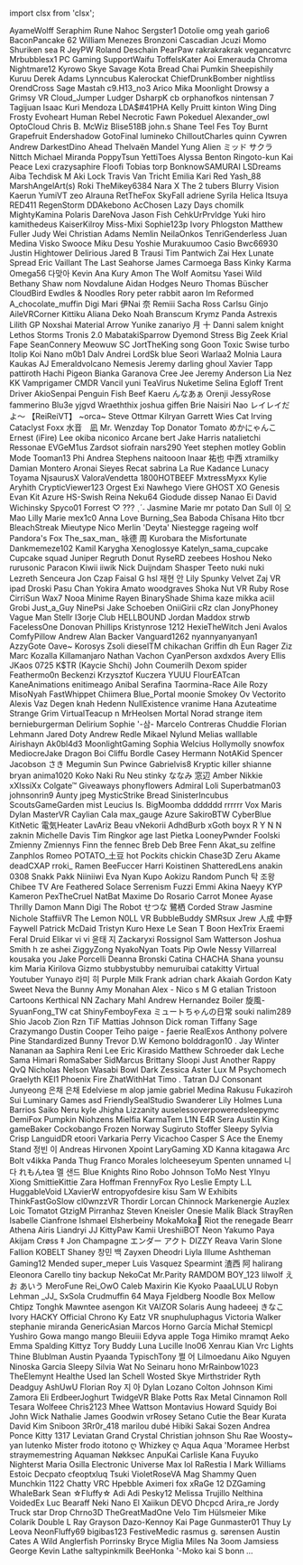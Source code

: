 ﻿import clsx from 'clsx';


<!-- Reminder that not only HTML chars have to be escaped, MDX chars also need to be (such as a space followed by an underscore). -->
<Patronelt k="0" ias="0" sp="0" >AyameWolff</Patronelt> <Patronelt k="0" ias="0" sp="0" >Seraphim Rune</Patronelt> <Patronelt k="0" ias="0" sp="0" >Nahoc</Patronelt> <Patronelt k="0" ias="0" sp="0" >Sergster1</Patronelt> <Patronelt k="0" ias="1" sp="0" >Dotolie</Patronelt> 
<Patronelt k="0" ias="0" sp="0" >omg yeah</Patronelt> <Patronelt k="0" ias="0" sp="0" >gario6</Patronelt> <Patronelt k="0" ias="1" sp="0" >BaconPancake 62</Patronelt> <Patronelt k="0" ias="0" sp="0" >William Menezes Bronzoni</Patronelt> <Patronelt k="0" ias="0" sp="0" >Cascadian</Patronelt> 
<Patronelt k="0" ias="0" sp="0" >Jcuzi</Patronelt> <Patronelt k="0" ias="1" sp="0" >Momo Shuriken</Patronelt> <Patronelt k="0" ias="1" sp="0" >sea R</Patronelt> <Patronelt k="0" ias="1" sp="0" >JeyPW</Patronelt> <Patronelt k="0" ias="0" sp="0" >Roland Deschain</Patronelt> 
<Patronelt k="0" ias="1" sp="0" >PearPaw</Patronelt> <Patronelt k="0" ias="0" sp="0" >rakrakrakrak</Patronelt> <Patronelt k="0" ias="1" sp="0" >vegancatvrc</Patronelt> <Patronelt k="0" ias="1" sp="0" >Mrbubblesx1 PC Gaming</Patronelt> <Patronelt k="0" ias="1" sp="0" >SupportWaifu</Patronelt> 
<Patronelt k="0" ias="1" sp="0" >ToffelsKater</Patronelt> <Patronelt k="0" ias="1" sp="0" >Aoi Emerauda</Patronelt> <Patronelt k="0" ias="0" sp="0" >Chroma</Patronelt> <Patronelt k="0" ias="0" sp="0" >Nightmare12</Patronelt> <Patronelt k="0" ias="0" sp="0" >Kyrowo</Patronelt> 
<Patronelt k="0" ias="1" sp="0" >Skye Savage</Patronelt> <Patronelt k="0" ias="0" sp="0" >Kota</Patronelt> <Patronelt k="0" ias="0" sp="0" >Bread Chai</Patronelt> <Patronelt k="0" ias="0" sp="0" >Pumkin</Patronelt> <Patronelt k="0" ias="1" sp="0" >Sheepishily</Patronelt> 
<Patronelt k="0" ias="1" sp="0" >Kuruu</Patronelt> <Patronelt k="0" ias="1" sp="0" >Derek Adams</Patronelt> <Patronelt k="0" ias="0" sp="0" >Lynncubus</Patronelt> <Patronelt k="0" ias="1" sp="0" >Kalerockat</Patronelt> <Patronelt k="0" ias="0" sp="0" >ChiefDrunkBomber</Patronelt> 
<Patronelt k="0" ias="0" sp="0" >nightliss</Patronelt> <Patronelt k="0" ias="1" sp="0" >OrendCross</Patronelt> <Patronelt k="0" ias="0" sp="0" >Sage Mastah</Patronelt> <Patronelt k="0" ias="1" sp="0" >c9&#0046;H13&#0095;no3</Patronelt> <Patronelt k="0" ias="0" sp="0" >Arico</Patronelt> 
<Patronelt k="0" ias="1" sp="0" >Mika Moonlight</Patronelt> <Patronelt k="0" ias="1" sp="0" >Drowsy</Patronelt> <Patronelt k="0" ias="0" sp="0" >a</Patronelt> <Patronelt k="0" ias="1" sp="0" >Grimsy VR</Patronelt> <Patronelt k="0" ias="1" sp="0" >Cloud&#0095;Jumper</Patronelt> 
<Patronelt k="0" ias="1" sp="0" >Ludger</Patronelt> <Patronelt k="0" ias="1" sp="0" >DsharpK</Patronelt> <Patronelt k="0" ias="0" sp="0" >cb</Patronelt> <Patronelt k="0" ias="1" sp="0" >orphanofkos</Patronelt> <Patronelt k="0" ias="0" sp="0" >nintensan 7</Patronelt> 
<Patronelt k="0" ias="1" sp="0" >Tagijuan</Patronelt> <Patronelt k="0" ias="1" sp="0" >Isaac Kuri Mendoza</Patronelt> <Patronelt k="0" ias="1" sp="0" >LDA&#0036;&#0035;41PHA</Patronelt> <Patronelt k="0" ias="1" sp="0" >Kelly Pruitt</Patronelt> <Patronelt k="0" ias="1" sp="0" >kinton</Patronelt> 
<Patronelt k="0" ias="1" sp="0" >Wing Ding</Patronelt> <Patronelt k="0" ias="0" sp="0" >Frosty</Patronelt> <Patronelt k="0" ias="1" sp="0" >Evoheart</Patronelt> <Patronelt k="0" ias="1" sp="0" >Human Rebel</Patronelt> <Patronelt k="0" ias="1" sp="0" >Necrotic Fawn</Patronelt> 
<Patronelt k="0" ias="1" sp="0" >Pokeduel</Patronelt> <Patronelt k="0" ias="1" sp="0" >Alexander&#0095;owl</Patronelt> <Patronelt k="0" ias="1" sp="0" >OptoCloud</Patronelt> <Patronelt k="0" ias="1" sp="0" >Chris B&#0046;</Patronelt> <Patronelt k="0" ias="1" sp="0" >McWiz</Patronelt> 
<Patronelt k="0" ias="1" sp="0" >Blise518B</Patronelt> <Patronelt k="0" ias="1" sp="0" >john&#0046;s</Patronelt> <Patronelt k="0" ias="1" sp="0" >Shane Teel</Patronelt> <Patronelt k="0" ias="1" sp="0" >Fes Toy</Patronelt> <Patronelt k="0" ias="1" sp="0" >Burnt Grapefruit</Patronelt> 
<Patronelt k="0" ias="1" sp="0" >Endershadow</Patronelt> <Patronelt k="0" ias="0" sp="0" >GotoFinal</Patronelt> <Patronelt k="0" ias="1" sp="0" >lumineko</Patronelt> <Patronelt k="0" ias="1" sp="0" >ChilloutCharles</Patronelt> <Patronelt k="0" ias="1" sp="0" >quinn</Patronelt> 
<Patronelt k="0" ias="0" sp="0" >Cywren</Patronelt> <Patronelt k="0" ias="0" sp="0" >Andrew</Patronelt> <Patronelt k="0" ias="1" sp="0" >DarkestDino</Patronelt> <Patronelt k="0" ias="1" sp="0" >Ahead</Patronelt> <Patronelt k="0" ias="1" sp="0" >Thelvaën Mandel</Patronelt> 
<Patronelt k="0" ias="0" sp="0" >Yung Alien</Patronelt> <Patronelt k="0" ias="1" sp="0" >ミッド サクラ</Patronelt> <Patronelt k="0" ias="1" sp="0" >Nittch</Patronelt> <Patronelt k="0" ias="1" sp="0" >Michael Miranda</Patronelt> <Patronelt k="0" ias="0" sp="0" >PoppyTsun</Patronelt> 
<Patronelt k="0" ias="0" sp="0" >YettiToes</Patronelt> <Patronelt k="0" ias="1" sp="0" >Alyssa Benton</Patronelt> <Patronelt k="0" ias="0" sp="0" >Ringoto&#0045;kun</Patronelt> <Patronelt k="0" ias="0" sp="0" >Kai Peace</Patronelt> <Patronelt k="0" ias="0" sp="0" >Lexi</Patronelt> 
<Patronelt k="0" ias="1" sp="0" >crazysaphire</Patronelt> <Patronelt k="0" ias="0" sp="0" >Floofi</Patronelt> <Patronelt k="0" ias="1" sp="0" >Tobias torp</Patronelt> <Patronelt k="0" ias="1" sp="0" >BonknowSAMURAI</Patronelt> <Patronelt k="0" ias="1" sp="0" >LSDreams</Patronelt> 
<Patronelt k="0" ias="0" sp="0" >Aiba</Patronelt> <Patronelt k="0" ias="1" sp="0" >Techdisk</Patronelt> <Patronelt k="0" ias="1" sp="0" >M</Patronelt> <Patronelt k="0" ias="1" sp="0" >Aki</Patronelt> <Patronelt k="0" ias="1" sp="0" >Lock</Patronelt> 
<Patronelt k="0" ias="1" sp="0" >Travis Van Tricht</Patronelt> <Patronelt k="0" ias="1" sp="0" >Emilia</Patronelt> <Patronelt k="0" ias="1" sp="0" >Kari Red</Patronelt> <Patronelt k="0" ias="1" sp="0" >Yash&#0095;88</Patronelt> <Patronelt k="0" ias="1" sp="0" >MarshAngelArt&#0040;s&#0041;</Patronelt> 
<Patronelt k="0" ias="0" sp="0" >Roki</Patronelt> <Patronelt k="0" ias="1" sp="0" >TheMikey6384</Patronelt> <Patronelt k="0" ias="1" sp="0" >Nara X</Patronelt> <Patronelt k="0" ias="0" sp="0" >The 2 tubers</Patronelt> <Patronelt k="0" ias="0" sp="0" >Blurry Vision</Patronelt> 
<Patronelt k="0" ias="0" sp="0" >Kaerun</Patronelt> <Patronelt k="0" ias="1" sp="0" >YumiVT</Patronelt> <Patronelt k="0" ias="0" sp="0" >zeo</Patronelt> <Patronelt k="0" ias="1" sp="0" >Alrauna</Patronelt> <Patronelt k="0" ias="0" sp="0" >RetTheFox</Patronelt> 
<Patronelt k="0" ias="0" sp="0" >SkyFall</Patronelt> <Patronelt k="0" ias="0" sp="0" >adriene</Patronelt> <Patronelt k="0" ias="1" sp="0" >Syrila</Patronelt> <Patronelt k="0" ias="1" sp="0" >Helica Itsuya</Patronelt> <Patronelt k="0" ias="1" sp="0" >RED411</Patronelt> 
<Patronelt k="0" ias="1" sp="0" >RegenStorm</Patronelt> <Patronelt k="0" ias="0" sp="0" >DDAkebono</Patronelt> <Patronelt k="0" ias="1" sp="0" >AcChosen</Patronelt> <Patronelt k="0" ias="1" sp="0" >Lazy Days</Patronelt> <Patronelt k="0" ias="1" sp="0" >chomilk</Patronelt> 
<Patronelt k="0" ias="1" sp="0" >MightyKamina</Patronelt> <Patronelt k="0" ias="0" sp="0" >Polaris</Patronelt> <Patronelt k="0" ias="0" sp="0" >DareNova</Patronelt> <Patronelt k="0" ias="1" sp="0" >Jason Fish</Patronelt> <Patronelt k="0" ias="1" sp="0" >CehkUrPrvldge</Patronelt> 
<Patronelt k="0" ias="1" sp="0" >Yuki hiro</Patronelt> <Patronelt k="0" ias="0" sp="0" >kamithedeus</Patronelt> <Patronelt k="0" ias="1" sp="0" >KaiserKilroy</Patronelt> <Patronelt k="0" ias="0" sp="0" >Miss&#0045;Mixi</Patronelt> <Patronelt k="0" ias="0" sp="0" >Sophie123p</Patronelt> 
<Patronelt k="0" ias="1" sp="0" >Ivory</Patronelt> <Patronelt k="0" ias="1" sp="0" >Phlogston</Patronelt> <Patronelt k="0" ias="0" sp="0" >Matthew Fuller</Patronelt> <Patronelt k="0" ias="0" sp="0" >Judy Wei</Patronelt> <Patronelt k="0" ias="1" sp="0" >Christian Adams</Patronelt> 
<Patronelt k="0" ias="1" sp="0" >Nemlin</Patronelt> <Patronelt k="0" ias="1" sp="0" >NeilaOnkos</Patronelt> <Patronelt k="0" ias="1" sp="0" >TenriGenderless</Patronelt> <Patronelt k="0" ias="0" sp="0" >Juan Medina</Patronelt> <Patronelt k="0" ias="1" sp="0" >Visko</Patronelt> 
<Patronelt k="0" ias="1" sp="0" >Swooce</Patronelt> <Patronelt k="0" ias="1" sp="0" >Miku Desu</Patronelt> <Patronelt k="0" ias="1" sp="0" >Yoshie</Patronelt> <Patronelt k="0" ias="1" sp="0" >Murakuumoo</Patronelt> <Patronelt k="0" ias="0" sp="0" >Casio</Patronelt> 
<Patronelt k="0" ias="0" sp="0" >Bwc66930</Patronelt> <Patronelt k="0" ias="1" sp="0" >Justin Hightower</Patronelt> <Patronelt k="0" ias="1" sp="0" >Delirious</Patronelt> <Patronelt k="0" ias="0" sp="0" >Jared B Trausi</Patronelt> <Patronelt k="0" ias="1" sp="0" >Tim Pantwich</Patronelt> 
<Patronelt k="0" ias="1" sp="0" >Zai Hex</Patronelt> <Patronelt k="0" ias="1" sp="0" >Lunate Spread</Patronelt> <Patronelt k="0" ias="0" sp="0" >Eric Vaillant</Patronelt> <Patronelt k="0" ias="1" sp="0" >The Last Seahorse</Patronelt> <Patronelt k="0" ias="1" sp="0" >James Carmoega</Patronelt> 
<Patronelt k="0" ias="0" sp="0" >Bass</Patronelt> <Patronelt k="0" ias="0" sp="0" >Kinky Karma</Patronelt> <Patronelt k="0" ias="0" sp="0" >Omega56</Patronelt> <Patronelt k="0" ias="1" sp="0" >다맞아</Patronelt> <Patronelt k="0" ias="0" sp="0" >Kevin</Patronelt> 
<Patronelt k="0" ias="1" sp="0" >Ana Kury</Patronelt> <Patronelt k="0" ias="1" sp="0" >Amon The Wolf</Patronelt> <Patronelt k="0" ias="1" sp="0" >Aomitsu</Patronelt> <Patronelt k="0" ias="1" sp="0" >Yasei Wild</Patronelt> <Patronelt k="0" ias="0" sp="0" >Bethany Shaw</Patronelt> 
<Patronelt k="0" ias="0" sp="0" >nom</Patronelt> <Patronelt k="0" ias="0" sp="0" >Novdalune</Patronelt> <Patronelt k="0" ias="0" sp="0" >Aidan Hodges</Patronelt> <Patronelt k="0" ias="1" sp="0" >Neuro</Patronelt> <Patronelt k="0" ias="1" sp="0" >Thomas Büscher</Patronelt> 
<Patronelt k="0" ias="0" sp="0" >CloudBird</Patronelt> <Patronelt k="0" ias="1" sp="0" >Ewdles &#0038; Noodles</Patronelt> <Patronelt k="0" ias="0" sp="0" >Rory</Patronelt> <Patronelt k="0" ias="0" sp="0" >peter rabbit</Patronelt> <Patronelt k="0" ias="0" sp="0" >aaron</Patronelt> 
<Patronelt k="0" ias="1" sp="0" >Im Reformed</Patronelt> <Patronelt k="0" ias="1" sp="0" >A&#0095;chocolate&#0095;muffin</Patronelt> <Patronelt k="0" ias="1" sp="0" >Digi</Patronelt> <Patronelt k="0" ias="0" sp="0" >Mari</Patronelt> <Patronelt k="0" ias="0" sp="0" >伊Nai 奈</Patronelt> 
<Patronelt k="0" ias="0" sp="0" >Remiii</Patronelt> <Patronelt k="0" ias="1" sp="0" >Sacha Ross</Patronelt> <Patronelt k="0" ias="1" sp="0" >Carlsu</Patronelt> <Patronelt k="0" ias="1" sp="0" >Ginjo</Patronelt> <Patronelt k="0" ias="1" sp="0" >AileVRCorner</Patronelt> 
<Patronelt k="0" ias="1" sp="0" >Kittiku</Patronelt> <Patronelt k="0" ias="0" sp="0" >Aliana</Patronelt> <Patronelt k="0" ias="1" sp="0" >Deko</Patronelt> <Patronelt k="0" ias="1" sp="0" >Noah Branscum</Patronelt> <Patronelt k="0" ias="0" sp="0" >Krymz Panda</Patronelt> 
<Patronelt k="0" ias="0" sp="0" >Astrexis</Patronelt> <Patronelt k="0" ias="0" sp="0" >Lilith GP</Patronelt> <Patronelt k="0" ias="0" sp="0" >Noxshai</Patronelt> <Patronelt k="0" ias="0" sp="0" >Material Arrow</Patronelt> <Patronelt k="0" ias="1" sp="0" >Yunike</Patronelt> 
<Patronelt k="0" ias="0" sp="0" >zanariyo</Patronelt> <Patronelt k="0" ias="0" sp="0" >月 十</Patronelt> <Patronelt k="0" ias="0" sp="0" >Danni</Patronelt> <Patronelt k="0" ias="0" sp="0" >salem knight</Patronelt> <Patronelt k="0" ias="0" sp="0" >Lethos Storms</Patronelt> 
<Patronelt k="0" ias="0" sp="0" >Tronis 2&#0046;0</Patronelt> <Patronelt k="0" ias="0" sp="0" >MabatakiSparrow</Patronelt> <Patronelt k="0" ias="0" sp="0" >Dyemond</Patronelt> <Patronelt k="0" ias="0" sp="0" >Stress</Patronelt> <Patronelt k="0" ias="1" sp="0" >Big Zeek</Patronelt> 
<Patronelt k="0" ias="0" sp="0" >Krial</Patronelt> <Patronelt k="0" ias="1" sp="0" >Fape</Patronelt> <Patronelt k="0" ias="0" sp="0" >SeanConnery</Patronelt> <Patronelt k="0" ias="0" sp="0" >Meowuw SC</Patronelt> <Patronelt k="0" ias="1" sp="0" >JortTheKing</Patronelt> 
<Patronelt k="0" ias="1" sp="0" >song</Patronelt> <Patronelt k="0" ias="1" sp="0" >Goon</Patronelt> <Patronelt k="0" ias="0" sp="0" >Toxic Swise</Patronelt> <Patronelt k="0" ias="0" sp="0" >turbo</Patronelt> <Patronelt k="0" ias="1" sp="0" >Itolip</Patronelt> 
<Patronelt k="0" ias="1" sp="0" >Koi Nano</Patronelt> <Patronelt k="0" ias="0" sp="0" >m0b1</Patronelt> <Patronelt k="0" ias="0" sp="0" >Dalv Andrei</Patronelt> <Patronelt k="0" ias="1" sp="0" >LordSk</Patronelt> <Patronelt k="0" ias="0" sp="0" >blue</Patronelt> 
<Patronelt k="0" ias="0" sp="0" >Seori</Patronelt> <Patronelt k="0" ias="0" sp="0" >Warlaa2</Patronelt> <Patronelt k="0" ias="1" sp="0" >Molnia</Patronelt> <Patronelt k="0" ias="0" sp="0" >Laura Kaukas</Patronelt> <Patronelt k="0" ias="0" sp="0" >AJ</Patronelt> 
<Patronelt k="0" ias="1" sp="0" >Emeraldvolcano</Patronelt> <Patronelt k="0" ias="1" sp="0" >Nemesis</Patronelt> <Patronelt k="0" ias="1" sp="0" >Jeremy</Patronelt> <Patronelt k="0" ias="0" sp="0" >darling ghoul</Patronelt> <Patronelt k="0" ias="1" sp="0" >Xavier Tapp</Patronelt> 
<Patronelt k="0" ias="0" sp="0" >pattiroth</Patronelt> <Patronelt k="0" ias="1" sp="0" >Hachi Pigeon</Patronelt> <Patronelt k="0" ias="0" sp="0" >Bianka Garanova</Patronelt> <Patronelt k="0" ias="0" sp="0" >Cree Jee</Patronelt> <Patronelt k="0" ias="1" sp="0" >Jeremy Anderson</Patronelt> 
<Patronelt k="0" ias="0" sp="0" >Lia</Patronelt> <Patronelt k="0" ias="0" sp="0" >Nez</Patronelt> <Patronelt k="0" ias="0" sp="0" >KK</Patronelt> <Patronelt k="0" ias="0" sp="0" >Vamprigamer</Patronelt> <Patronelt k="0" ias="0" sp="0" >CMDR Vancil</Patronelt> 
<Patronelt k="0" ias="1" sp="0" >yuni</Patronelt> <Patronelt k="0" ias="0" sp="0" >TeaVirus</Patronelt> <Patronelt k="0" ias="0" sp="0" >Nuketime</Patronelt> <Patronelt k="0" ias="0" sp="0" >Selina Egloff</Patronelt> <Patronelt k="0" ias="0" sp="0" >Trent Driver</Patronelt> 
<Patronelt k="0" ias="1" sp="0" >AkioSenpai</Patronelt> <Patronelt k="0" ias="0" sp="0" >Penguin Fish</Patronelt> <Patronelt k="0" ias="0" sp="0" >Beef Kaeru</Patronelt> <Patronelt k="0" ias="1" sp="0" >んなあぁ</Patronelt> <Patronelt k="0" ias="0" sp="0" >Orenji</Patronelt> 
<Patronelt k="0" ias="0" sp="0" >JessyRose</Patronelt> <Patronelt k="0" ias="1" sp="0" >fammerino</Patronelt> <Patronelt k="0" ias="1" sp="0" >Blu3e</Patronelt> <Patronelt k="0" ias="0" sp="0" >yjgvd</Patronelt> <Patronelt k="0" ias="0" sp="0" >Wraeththix</Patronelt> 
<Patronelt k="0" ias="1" sp="0" >joshua giffen</Patronelt> <Patronelt k="0" ias="1" sp="0" >Brie</Patronelt> <Patronelt k="0" ias="1" sp="0" >Naisiri Nao</Patronelt> <Patronelt k="0" ias="1" sp="0" >レイレイだよ～ 【ReiReiVT】</Patronelt> <Patronelt k="0" ias="1" sp="0" >&#0126;orca&#0126;</Patronelt> 
<Patronelt k="0" ias="1" sp="0" >Steve Ottmar</Patronelt> <Patronelt k="0" ias="0" sp="0" >Kilryan</Patronelt> <Patronelt k="0" ias="0" sp="0" >Garrett Wies</Patronelt> <Patronelt k="0" ias="1" sp="0" >Cat Irving</Patronelt> <Patronelt k="0" ias="0" sp="0" >Cataclyst</Patronelt> 
<Patronelt k="0" ias="1" sp="0" >Foxx</Patronelt> <Patronelt k="0" ias="1" sp="0" >水音　凪</Patronelt> <Patronelt k="0" ias="1" sp="0" >Mr&#0046; Wenzday</Patronelt> <Patronelt k="0" ias="0" sp="0" >Top Donator</Patronelt> <Patronelt k="0" ias="0" sp="0" >Tomato</Patronelt> 
<Patronelt k="0" ias="0" sp="0" >めかにゃんこ</Patronelt> <Patronelt k="0" ias="0" sp="0" >Ernest &#0040;iFire&#0041; Lee</Patronelt> <Patronelt k="0" ias="0" sp="0" >okiba niconico</Patronelt> <Patronelt k="0" ias="0" sp="0" >Arcane</Patronelt> <Patronelt k="0" ias="1" sp="0" >bert</Patronelt> 
<Patronelt k="0" ias="1" sp="0" >Jake Harris</Patronelt> <Patronelt k="0" ias="0" sp="0" >natalietchi</Patronelt> <Patronelt k="0" ias="1" sp="0" >Ressonae</Patronelt> <Patronelt k="0" ias="0" sp="0" >EVGeM1us</Patronelt> <Patronelt k="0" ias="0" sp="0" >Zardsot</Patronelt> 
<Patronelt k="0" ias="0" sp="0" >siofrain</Patronelt> <Patronelt k="0" ias="0" sp="0" >nars290</Patronelt> <Patronelt k="0" ias="0" sp="0" >Yeet</Patronelt> <Patronelt k="0" ias="1" sp="0" >stephen motley</Patronelt> <Patronelt k="0" ias="0" sp="0" >Goblin Mode</Patronelt> 
<Patronelt k="0" ias="0" sp="0" >Tooman13</Patronelt> <Patronelt k="0" ias="1" sp="0" >Phi</Patronelt> <Patronelt k="0" ias="1" sp="0" >Andrea Stephens</Patronelt> <Patronelt k="0" ias="0" sp="0" >naitooon</Patronelt> <Patronelt k="0" ias="0" sp="0" >Inaar</Patronelt> 
<Patronelt k="0" ias="1" sp="0" >祐也 中西</Patronelt> <Patronelt k="0" ias="0" sp="0" >xtramilky</Patronelt> <Patronelt k="0" ias="1" sp="0" >Damian Montero</Patronelt> <Patronelt k="0" ias="1" sp="0" >Aronai Sieyes</Patronelt> <Patronelt k="0" ias="0" sp="0" >Recat</Patronelt> 
<Patronelt k="0" ias="0" sp="0" >sabrina La Rue</Patronelt> <Patronelt k="0" ias="0" sp="0" >Kadance Lunacy</Patronelt> <Patronelt k="0" ias="0" sp="0" >Toyama</Patronelt> <Patronelt k="0" ias="0" sp="0" >NjsaurusX</Patronelt> <Patronelt k="0" ias="1" sp="0" >ValoraVendetta</Patronelt> 
<Patronelt k="0" ias="0" sp="0" >1800HOTBEEF</Patronelt> <Patronelt k="0" ias="0" sp="0" >MxtressMyxx</Patronelt> <Patronelt k="0" ias="0" sp="0" >Kylie</Patronelt> <Patronelt k="0" ias="1" sp="0" >Aryhith</Patronelt> <Patronelt k="0" ias="1" sp="0" >CrypticViewer123</Patronelt> 
<Patronelt k="0" ias="0" sp="0" >Orgest</Patronelt> <Patronelt k="0" ias="0" sp="0" >Exi Nawhego</Patronelt> <Patronelt k="0" ias="1" sp="0" >Viere</Patronelt> <Patronelt k="0" ias="1" sp="0" >GHOST XO</Patronelt> <Patronelt k="0" ias="0" sp="0" >Genesis Evan</Patronelt> 
<Patronelt k="0" ias="1" sp="0" >Kit Azure</Patronelt> <Patronelt k="0" ias="0" sp="0" >HS&#0045;Swish</Patronelt> <Patronelt k="0" ias="0" sp="0" >Reina</Patronelt> <Patronelt k="0" ias="1" sp="0" >Neku64</Patronelt> <Patronelt k="0" ias="0" sp="0" >Giodude</Patronelt> 
<Patronelt k="0" ias="0" sp="0" >dissep</Patronelt> <Patronelt k="0" ias="0" sp="0" >Nanao Ei</Patronelt> <Patronelt k="0" ias="1" sp="0" >David Wichinsky</Patronelt> <Patronelt k="0" ias="1" sp="0" >Spyco01</Patronelt> <Patronelt k="0" ias="0" sp="0" >Forrest</Patronelt> 
<Patronelt k="0" ias="0" sp="0" >♡ &#0063;&#0063;&#0063; ˎˊ˗</Patronelt> <Patronelt k="0" ias="0" sp="0" >Jasmine Marie</Patronelt> <Patronelt k="0" ias="1" sp="0" >mr potato</Patronelt> <Patronelt k="0" ias="0" sp="0" >Dan Sull</Patronelt> <Patronelt k="0" ias="0" sp="0" >이 오</Patronelt> 
<Patronelt k="0" ias="1" sp="0" >Mao</Patronelt> <Patronelt k="0" ias="0" sp="0" >Lilly Marie</Patronelt> <Patronelt k="0" ias="0" sp="0" >mex1c0</Patronelt> <Patronelt k="0" ias="1" sp="0" >Anna Love</Patronelt> <Patronelt k="0" ias="1" sp="0" >Burning&#0095;Sea</Patronelt> 
<Patronelt k="0" ias="0" sp="0" >Baboda</Patronelt> <Patronelt k="0" ias="1" sp="0" >Chīsana Hito</Patronelt> <Patronelt k="0" ias="1" sp="0" >tbcr</Patronelt> <Patronelt k="0" ias="1" sp="0" >BleachStreak</Patronelt> <Patronelt k="0" ias="0" sp="0" >Mieutype Nico</Patronelt> 
<Patronelt k="0" ias="1" sp="0" >Merlin &#0039;Deyta&#0039; Niestegge</Patronelt> <Patronelt k="0" ias="1" sp="0" >rageing wolf</Patronelt> <Patronelt k="0" ias="1" sp="0" >Pandora&#0039;s Fox</Patronelt> <Patronelt k="0" ias="0" sp="0" >The&#0095;sax&#0095;man&#0095;</Patronelt> <Patronelt k="0" ias="1" sp="0" >咏德 周</Patronelt> 
<Patronelt k="0" ias="1" sp="0" >Kurobara the Misfortunate</Patronelt> <Patronelt k="0" ias="0" sp="0" >Dankmemeze102 Kamil</Patronelt> <Patronelt k="0" ias="0" sp="0" >Karygha</Patronelt> <Patronelt k="0" ias="0" sp="0" >Xenoglossye</Patronelt> <Patronelt k="0" ias="0" sp="0" >Katelyn&#0095;sama&#0095;cupcake Cupcake squad</Patronelt> 
<Patronelt k="0" ias="0" sp="0" >Juniper Regruth</Patronelt> <Patronelt k="0" ias="0" sp="0" >Donut</Patronelt> <Patronelt k="0" ias="1" sp="0" >RyseRD</Patronelt> <Patronelt k="0" ias="0" sp="0" >zeebees</Patronelt> <Patronelt k="0" ias="0" sp="0" >Hoshou Neko</Patronelt> 
<Patronelt k="0" ias="0" sp="0" >rurusonic</Patronelt> <Patronelt k="0" ias="0" sp="0" >Paracon</Patronelt> <Patronelt k="0" ias="1" sp="0" >Kiwii iiwik</Patronelt> <Patronelt k="0" ias="0" sp="0" >Nick Duijndam</Patronelt> <Patronelt k="0" ias="1" sp="0" >Shasper</Patronelt> 
<Patronelt k="0" ias="1" sp="0" >Teeto</Patronelt> <Patronelt k="0" ias="0" sp="0" >nuki nuki</Patronelt> <Patronelt k="0" ias="0" sp="0" >Lezreth Senceura</Patronelt> <Patronelt k="0" ias="1" sp="0" >Jon Czap</Patronelt> <Patronelt k="0" ias="0" sp="0" >Faisal G</Patronelt> 
<Patronelt k="0" ias="0" sp="0" >hsl</Patronelt> <Patronelt k="0" ias="0" sp="0" >재현 안</Patronelt> <Patronelt k="0" ias="0" sp="0" >Lily</Patronelt> <Patronelt k="0" ias="0" sp="0" >Spunky</Patronelt> <Patronelt k="0" ias="0" sp="0" >Velvet</Patronelt> 
<Patronelt k="0" ias="0" sp="0" >Zaj VR</Patronelt> <Patronelt k="0" ias="0" sp="0" >ipad</Patronelt> <Patronelt k="0" ias="0" sp="0" >Droski</Patronelt> <Patronelt k="0" ias="1" sp="0" >Pasu Chan</Patronelt> <Patronelt k="0" ias="0" sp="0" >Yokira Amato</Patronelt> 
<Patronelt k="0" ias="0" sp="0" >woodgraves</Patronelt> <Patronelt k="0" ias="0" sp="0" >Shoka Nut</Patronelt> <Patronelt k="0" ias="1" sp="0" >VR Ruby Rose</Patronelt> <Patronelt k="0" ias="0" sp="0" >CirriSun</Patronelt> <Patronelt k="0" ias="0" sp="0" >Wax7</Patronelt> 
<Patronelt k="0" ias="0" sp="0" >Nooa</Patronelt> <Patronelt k="0" ias="0" sp="0" >Minime</Patronelt> <Patronelt k="0" ias="0" sp="0" >Rayen</Patronelt> <Patronelt k="0" ias="0" sp="0" >BinaryShade</Patronelt> <Patronelt k="0" ias="0" sp="0" >Shima kaze</Patronelt> 
<Patronelt k="0" ias="0" sp="0" >mikka</Patronelt> <Patronelt k="0" ias="1" sp="0" >aciil</Patronelt> <Patronelt k="0" ias="0" sp="0" >Grobi</Patronelt> <Patronelt k="0" ias="0" sp="0" >Just&#0095;a&#0095;Guy</Patronelt> <Patronelt k="0" ias="0" sp="0" >NinePsi</Patronelt> 
<Patronelt k="0" ias="0" sp="0" >Jake Schoeben</Patronelt> <Patronelt k="0" ias="0" sp="0" >OniiGirii</Patronelt> <Patronelt k="0" ias="0" sp="0" >cRz clan</Patronelt> <Patronelt k="0" ias="1" sp="0" >JonyPhoney</Patronelt> <Patronelt k="0" ias="0" sp="0" >Vague Man</Patronelt> 
<Patronelt k="0" ias="0" sp="0" >Stellr</Patronelt> <Patronelt k="0" ias="1" sp="0" >I3orje</Patronelt> <Patronelt k="0" ias="0" sp="0" >Club HELLBOUND</Patronelt> <Patronelt k="0" ias="0" sp="0" >Jordan Maddox</Patronelt> <Patronelt k="0" ias="0" sp="0" >strwb</Patronelt> 
<Patronelt k="0" ias="1" sp="0" >FacelessOne</Patronelt> <Patronelt k="0" ias="1" sp="0" >Donovan Phillips</Patronelt> <Patronelt k="0" ias="0" sp="0" >Kristynrose 1212</Patronelt> <Patronelt k="0" ias="0" sp="0" >HexieTheWitch</Patronelt> <Patronelt k="0" ias="0" sp="0" >Jeni Avalos</Patronelt> 
<Patronelt k="0" ias="1" sp="0" >ComfyPillow</Patronelt> <Patronelt k="0" ias="0" sp="0" >Andrew</Patronelt> <Patronelt k="0" ias="0" sp="0" >Alan Backer</Patronelt> <Patronelt k="0" ias="1" sp="0" >Vanguard1262</Patronelt> <Patronelt k="0" ias="1" sp="0" >nyannyanyanyan1</Patronelt> 
<Patronelt k="0" ias="0" sp="0" >AzzyGote</Patronelt> <Patronelt k="0" ias="1" sp="0" >Oave&#0126;</Patronelt> <Patronelt k="0" ias="0" sp="0" >Korosys</Patronelt> <Patronelt k="0" ias="1" sp="0" >Zsoli</Patronelt> <Patronelt k="0" ias="0" sp="0" >dieselTM</Patronelt> 
<Patronelt k="0" ias="1" sp="0" >chikachan</Patronelt> <Patronelt k="0" ias="1" sp="0" >Griffin</Patronelt> <Patronelt k="0" ias="1" sp="0" >dh</Patronelt> <Patronelt k="0" ias="1" sp="0" >Eun</Patronelt> <Patronelt k="0" ias="1" sp="0" >Rager</Patronelt> 
<Patronelt k="0" ias="0" sp="0" >Ziz</Patronelt> <Patronelt k="0" ias="0" sp="0" >Marc Kozalla</Patronelt> <Patronelt k="0" ias="1" sp="0" >Killamanjaro</Patronelt> <Patronelt k="0" ias="1" sp="0" >Nathan Vachon</Patronelt> <Patronelt k="0" ias="1" sp="0" >CyanPerson</Patronelt> 
<Patronelt k="0" ias="0" sp="0" >axdxdos</Patronelt> <Patronelt k="0" ias="0" sp="0" >Avery Ellis</Patronelt> <Patronelt k="0" ias="0" sp="0" >JKaos 0725</Patronelt> <Patronelt k="0" ias="0" sp="0" >K&#0036;TR &#0040;Kaycie Shchi&#0041;</Patronelt> <Patronelt k="0" ias="1" sp="0" >John Coumerilh</Patronelt> 
<Patronelt k="0" ias="0" sp="0" >Dexom</Patronelt> <Patronelt k="0" ias="0" sp="0" >spider</Patronelt> <Patronelt k="0" ias="1" sp="0" >Feathermo0n</Patronelt> <Patronelt k="0" ias="0" sp="0" >Beckenzi</Patronelt> <Patronelt k="0" ias="0" sp="0" >Krzysztof Kuczera</Patronelt> 
<Patronelt k="0" ias="0" sp="0" >YUUU</Patronelt> <Patronelt k="0" ias="0" sp="0" >FlourEATcan</Patronelt> <Patronelt k="0" ias="1" sp="0" >KaneAnimations</Patronelt> <Patronelt k="0" ias="1" sp="0" >enitimeago</Patronelt> <Patronelt k="0" ias="0" sp="0" >Anibal</Patronelt> 
<Patronelt k="0" ias="0" sp="0" >Serafina Taormina&#0045;Race</Patronelt> <Patronelt k="0" ias="1" sp="0" >Aile Rozy</Patronelt> <Patronelt k="0" ias="1" sp="0" >MisoNyah</Patronelt> <Patronelt k="0" ias="0" sp="0" >FastWhippet</Patronelt> <Patronelt k="0" ias="0" sp="0" >Chiimera</Patronelt> 
<Patronelt k="0" ias="0" sp="0" >Blue&#0095;Portal</Patronelt> <Patronelt k="0" ias="0" sp="0" >moonie</Patronelt> <Patronelt k="0" ias="1" sp="0" >Smokey Ov</Patronelt> <Patronelt k="0" ias="0" sp="0" >Vectorito</Patronelt> <Patronelt k="0" ias="1" sp="0" >Alexis Vaz</Patronelt> 
<Patronelt k="0" ias="0" sp="0" >Degen</Patronelt> <Patronelt k="0" ias="1" sp="0" >knah</Patronelt> <Patronelt k="0" ias="0" sp="0" >Hedenn</Patronelt> <Patronelt k="0" ias="1" sp="0" >NullExistence</Patronelt> <Patronelt k="0" ias="1" sp="0" >vranime</Patronelt> 
<Patronelt k="0" ias="1" sp="0" >Hana</Patronelt> <Patronelt k="0" ias="0" sp="0" >Azuteatime</Patronelt> <Patronelt k="0" ias="1" sp="0" >Strange Grim</Patronelt> <Patronelt k="0" ias="0" sp="0" >VirtualTeacup</Patronelt> <Patronelt k="0" ias="0" sp="0" >n</Patronelt> 
<Patronelt k="0" ias="0" sp="0" >MrHeolsen</Patronelt> <Patronelt k="0" ias="0" sp="0" >Mortal</Patronelt> <Patronelt k="0" ias="0" sp="0" >Norad</Patronelt> <Patronelt k="0" ias="1" sp="0" >strange item</Patronelt> <Patronelt k="0" ias="0" sp="0" >bernieburgerman</Patronelt> 
<Patronelt k="0" ias="1" sp="0" >Delirium</Patronelt> <Patronelt k="0" ias="1" sp="0" >Sophie</Patronelt> <Patronelt k="0" ias="1" sp="0" >&#0039;&#0045;삼&#0045;</Patronelt> <Patronelt k="0" ias="0" sp="0" >Marcelo Contreras</Patronelt> <Patronelt k="0" ias="0" sp="0" >Chuddie</Patronelt> 
<Patronelt k="0" ias="1" sp="0" >Florian Lehmann</Patronelt> <Patronelt k="0" ias="0" sp="0" >Jared Doty</Patronelt> <Patronelt k="0" ias="1" sp="0" >Andrew Redle</Patronelt> <Patronelt k="0" ias="1" sp="0" >Mikael Nylund</Patronelt> <Patronelt k="0" ias="0" sp="0" >Melias</Patronelt> 
<Patronelt k="0" ias="0" sp="0" >walllable</Patronelt> <Patronelt k="0" ias="0" sp="0" >Airishayn</Patronelt> <Patronelt k="0" ias="0" sp="0" >Ak0bl4d3</Patronelt> <Patronelt k="0" ias="0" sp="0" >MoonlightGaming</Patronelt> <Patronelt k="0" ias="0" sp="0" >Sophia</Patronelt> 
<Patronelt k="0" ias="0" sp="0" >Welcius</Patronelt> <Patronelt k="0" ias="0" sp="0" >Hollymolly</Patronelt> <Patronelt k="0" ias="0" sp="0" >snowfox</Patronelt> <Patronelt k="0" ias="1" sp="0" >MediocreJake</Patronelt> <Patronelt k="0" ias="0" sp="0" >Dragon Boi</Patronelt> 
<Patronelt k="0" ias="0" sp="0" >Cliffu Bordle</Patronelt> <Patronelt k="0" ias="1" sp="0" >Casey Hermann</Patronelt> <Patronelt k="0" ias="0" sp="0" >NotAKid</Patronelt> <Patronelt k="0" ias="0" sp="0" >Spencer Jacobson</Patronelt> <Patronelt k="0" ias="1" sp="0" >さき</Patronelt> 
<Patronelt k="0" ias="0" sp="0" >Megumin</Patronelt> <Patronelt k="0" ias="0" sp="0" >Sun Pwince</Patronelt> <Patronelt k="0" ias="0" sp="0" >Gabrielvis8</Patronelt> <Patronelt k="0" ias="0" sp="0" >Kryptic killer</Patronelt> <Patronelt k="0" ias="0" sp="0" >shianne bryan</Patronelt> 
<Patronelt k="0" ias="0" sp="0" >anima1020</Patronelt> <Patronelt k="0" ias="0" sp="0" >Koko Naki</Patronelt> <Patronelt k="0" ias="0" sp="0" >Ru Neu</Patronelt> <Patronelt k="0" ias="0" sp="0" >stinky</Patronelt> <Patronelt k="0" ias="0" sp="0" >ななみ 窓辺</Patronelt> 
<Patronelt k="0" ias="0" sp="0" >Amber</Patronelt> <Patronelt k="0" ias="0" sp="0" >Nikkie</Patronelt> <Patronelt k="0" ias="1" sp="0" >xXIssiXx</Patronelt> <Patronelt k="0" ias="0" sp="0" >Colgate™ Giveaways</Patronelt> <Patronelt k="0" ias="0" sp="0" >phonyflowers</Patronelt> 
<Patronelt k="0" ias="0" sp="0" >Admiral Loli</Patronelt> <Patronelt k="0" ias="1" sp="0" >Superbatman03</Patronelt> <Patronelt k="0" ias="1" sp="0" >johnsonrin9</Patronelt> <Patronelt k="0" ias="0" sp="0" >Aunty jpeg</Patronelt> <Patronelt k="0" ias="0" sp="0" >MysticStrike</Patronelt> 
<Patronelt k="0" ias="0" sp="0" >Bread</Patronelt> <Patronelt k="0" ias="0" sp="0" >SinisterIncubus</Patronelt> <Patronelt k="0" ias="0" sp="0" >ScoutsGameGarden</Patronelt> <Patronelt k="0" ias="1" sp="0" >mist</Patronelt> <Patronelt k="0" ias="0" sp="0" >Leucius</Patronelt> 
<Patronelt k="0" ias="0" sp="0" >Is&#0046;</Patronelt> <Patronelt k="0" ias="0" sp="0" >BigMoomba</Patronelt> <Patronelt k="0" ias="0" sp="0" >dddddd rrrrrr</Patronelt> <Patronelt k="0" ias="0" sp="0" >Vox Maris</Patronelt> <Patronelt k="0" ias="0" sp="0" >Dylan</Patronelt> 
<Patronelt k="0" ias="0" sp="0" >MasterVR</Patronelt> <Patronelt k="0" ias="1" sp="0" >Caylian Cala</Patronelt> <Patronelt k="0" ias="0" sp="0" >max&#0095;gauge</Patronelt> <Patronelt k="0" ias="0" sp="0" >Azure</Patronelt> <Patronelt k="0" ias="0" sp="0" >SakiroBTW</Patronelt> 
<Patronelt k="0" ias="0" sp="0" >CyberBlue</Patronelt> <Patronelt k="0" ias="0" sp="0" >KitNetic</Patronelt> <Patronelt k="0" ias="0" sp="0" >電気Heater</Patronelt> <Patronelt k="0" ias="0" sp="0" >LavAriz</Patronelt> <Patronelt k="0" ias="0" sp="0" >Beau</Patronelt> 
<Patronelt k="0" ias="1" sp="0" >vNekorii</Patronelt> <Patronelt k="0" ias="1" sp="0" >AdhdBurb</Patronelt> <Patronelt k="0" ias="0" sp="0" >xGoth boyx</Patronelt> <Patronelt k="0" ias="1" sp="0" >R Y N N</Patronelt> <Patronelt k="0" ias="0" sp="0" >zaknin</Patronelt> 
<Patronelt k="0" ias="1" sp="0" >Michelle Davis</Patronelt> <Patronelt k="0" ias="0" sp="0" >Tim Ringkor</Patronelt> <Patronelt k="0" ias="0" sp="0" >age last</Patronelt> <Patronelt k="0" ias="1" sp="0" >Pietka</Patronelt> <Patronelt k="0" ias="0" sp="0" >LooneyPwnder</Patronelt> 
<Patronelt k="0" ias="1" sp="0" >Foolski</Patronelt> <Patronelt k="0" ias="1" sp="0" >Zmienny Zmiennys</Patronelt> <Patronelt k="0" ias="0" sp="0" >Finn the fennec</Patronelt> <Patronelt k="0" ias="0" sp="0" >Breb Deb</Patronelt> <Patronelt k="0" ias="1" sp="0" >Bree</Patronelt> 
<Patronelt k="0" ias="0" sp="0" >Fenn</Patronelt> <Patronelt k="0" ias="0" sp="0" >Akat&#0095;su</Patronelt> <Patronelt k="0" ias="1" sp="0" >zelfine</Patronelt> <Patronelt k="0" ias="0" sp="0" >Zanphlos</Patronelt> <Patronelt k="0" ias="1" sp="0" >Romeo</Patronelt> 
<Patronelt k="0" ias="0" sp="0" >POTATO&#0095;土豆</Patronelt> <Patronelt k="0" ias="0" sp="0" >hot Pockits chickin</Patronelt> <Patronelt k="0" ias="0" sp="0" >Chase3D</Patronelt> <Patronelt k="0" ias="1" sp="0" >Zeru Akame</Patronelt> <Patronelt k="0" ias="0" sp="0" >deadCXAP</Patronelt> 
<Patronelt k="0" ias="1" sp="0" >rroki&#0095;</Patronelt> <Patronelt k="0" ias="0" sp="0" >Ramen</Patronelt> <Patronelt k="0" ias="0" sp="0" >BeeFuccer</Patronelt> <Patronelt k="0" ias="0" sp="0" >Harri Koistinen</Patronelt> <Patronelt k="0" ias="0" sp="0" >ShatteredLens</Patronelt> 
<Patronelt k="0" ias="1" sp="0" >anakin 0308</Patronelt> <Patronelt k="0" ias="0" sp="0" >Snakk Pakk</Patronelt> <Patronelt k="0" ias="0" sp="0" >Niiniiwi</Patronelt> <Patronelt k="0" ias="0" sp="0" >Eva Nyan</Patronelt> <Patronelt k="0" ias="0" sp="0" >Kupo</Patronelt> 
<Patronelt k="0" ias="1" sp="0" >Aokizu</Patronelt> <Patronelt k="0" ias="0" sp="0" >Random Punch</Patronelt> <Patronelt k="0" ias="0" sp="0" >탁 조왕</Patronelt> <Patronelt k="0" ias="0" sp="0" >Chibee TV</Patronelt> <Patronelt k="0" ias="1" sp="0" >Are</Patronelt> 
<Patronelt k="0" ias="0" sp="0" >Feathered Solace</Patronelt> <Patronelt k="0" ias="0" sp="0" >Serrenism</Patronelt> <Patronelt k="0" ias="0" sp="0" >Fuzzi</Patronelt> <Patronelt k="0" ias="0" sp="0" >Emmi Akina</Patronelt> <Patronelt k="0" ias="0" sp="0" >Naeyy</Patronelt> 
<Patronelt k="0" ias="0" sp="0" >KYP</Patronelt> <Patronelt k="0" ias="0" sp="0" >Kameron</Patronelt> <Patronelt k="0" ias="1" sp="0" >PexTheCruel</Patronelt> <Patronelt k="0" ias="0" sp="0" >NatBat</Patronelt> <Patronelt k="0" ias="0" sp="0" >Maxime Do Rosario</Patronelt> 
<Patronelt k="0" ias="1" sp="0" >Carrot Monee</Patronelt> <Patronelt k="0" ias="0" sp="0" >Ayase</Patronelt> <Patronelt k="0" ias="0" sp="0" >Thrilly</Patronelt> <Patronelt k="0" ias="0" sp="0" >Damon Mann</Patronelt> <Patronelt k="0" ias="0" sp="0" >Digi The Robot</Patronelt> 
<Patronelt k="0" ias="0" sp="0" >せつな 鷺栖</Patronelt> <Patronelt k="0" ias="0" sp="0" >Corded Straw</Patronelt> <Patronelt k="0" ias="0" sp="0" >Jasmine Nichole</Patronelt> <Patronelt k="0" ias="0" sp="0" >StaffiiVR</Patronelt> <Patronelt k="0" ias="1" sp="0" >The Lemon</Patronelt> 
<Patronelt k="0" ias="1" sp="0" >N0LL VR</Patronelt> <Patronelt k="0" ias="0" sp="0" >BubbleBuddy</Patronelt> <Patronelt k="0" ias="0" sp="0" >SMRsux Jrew</Patronelt> <Patronelt k="0" ias="0" sp="0" >人成 中野</Patronelt> <Patronelt k="0" ias="0" sp="0" >Faywell</Patronelt> 
<Patronelt k="0" ias="0" sp="0" >Patrick McDaid</Patronelt> <Patronelt k="0" ias="0" sp="0" >Tristyn</Patronelt> <Patronelt k="0" ias="0" sp="0" >Kuro Hexe</Patronelt> <Patronelt k="0" ias="1" sp="0" >Le Sean T Boon</Patronelt> <Patronelt k="0" ias="0" sp="0" >HexTrix</Patronelt> 
<Patronelt k="0" ias="0" sp="0" >Eraemi</Patronelt> <Patronelt k="0" ias="0" sp="0" >Feral Druid</Patronelt> <Patronelt k="0" ias="0" sp="0" >Elikar</Patronelt> <Patronelt k="0" ias="0" sp="0" >vi vi</Patronelt> <Patronelt k="0" ias="0" sp="0" >윤태 지</Patronelt> 
<Patronelt k="0" ias="0" sp="0" >Zackaryxi Rossignol</Patronelt> <Patronelt k="0" ias="1" sp="0" >Sam Watterson</Patronelt> <Patronelt k="0" ias="0" sp="0" >Joshua Smith</Patronelt> <Patronelt k="0" ias="1" sp="0" >h ze</Patronelt> <Patronelt k="0" ias="0" sp="0" >ashei</Patronelt> 
<Patronelt k="0" ias="0" sp="0" >ZiggyZong</Patronelt> <Patronelt k="0" ias="0" sp="0" >NyakoNyan</Patronelt> <Patronelt k="0" ias="0" sp="0" >Toats</Patronelt> <Patronelt k="0" ias="0" sp="0" >Pip Owle</Patronelt> <Patronelt k="0" ias="0" sp="0" >Nessy Villarreal</Patronelt> 
<Patronelt k="0" ias="0" sp="0" >kousaka you</Patronelt> <Patronelt k="0" ias="0" sp="0" >Jake Porcelli</Patronelt> <Patronelt k="0" ias="0" sp="0" >Deanna Bronski</Patronelt> <Patronelt k="0" ias="0" sp="0" >Catina</Patronelt> <Patronelt k="0" ias="0" sp="0" >CHACHA</Patronelt> 
<Patronelt k="0" ias="0" sp="0" >Shana</Patronelt> <Patronelt k="0" ias="1" sp="0" >younsu kim</Patronelt> <Patronelt k="0" ias="0" sp="0" >Maria Kirilova</Patronelt> <Patronelt k="0" ias="0" sp="0" >Gizmo</Patronelt> <Patronelt k="0" ias="0" sp="0" >stubbystubby</Patronelt> 
<Patronelt k="0" ias="1" sp="0" >nemuruibai</Patronelt> <Patronelt k="0" ias="0" sp="0" >catakitty</Patronelt> <Patronelt k="0" ias="0" sp="0" >Virtual Youtuber Yunayo</Patronelt> <Patronelt k="0" ias="0" sp="0" >라미 히</Patronelt> <Patronelt k="0" ias="0" sp="0" >Purple Milk</Patronelt> 
<Patronelt k="0" ias="0" sp="0" >Frank</Patronelt> <Patronelt k="0" ias="0" sp="0" >adrian chark</Patronelt> <Patronelt k="0" ias="0" sp="0" >Akaiah Gordon</Patronelt> <Patronelt k="0" ias="0" sp="0" >Katy Sweet</Patronelt> <Patronelt k="0" ias="0" sp="0" >Neva the Bunny</Patronelt> 
<Patronelt k="0" ias="0" sp="0" >Amy Monahan</Patronelt> <Patronelt k="0" ias="0" sp="0" >Alex &#0045;</Patronelt> <Patronelt k="0" ias="0" sp="0" >Nico</Patronelt> <Patronelt k="0" ias="0" sp="0" >s</Patronelt> <Patronelt k="0" ias="1" sp="0" >M G</Patronelt> 
<Patronelt k="0" ias="0" sp="0" >etalian</Patronelt> <Patronelt k="0" ias="0" sp="0" >Tristoon Cartoons</Patronelt> <Patronelt k="0" ias="0" sp="0" >Kerthical</Patronelt> <Patronelt k="0" ias="0" sp="0" >NN</Patronelt> <Patronelt k="0" ias="0" sp="0" >Zachary Mahl</Patronelt> 
<Patronelt k="0" ias="0" sp="0" >Andrew Hernandez</Patronelt> <Patronelt k="0" ias="1" sp="0" >Boiler</Patronelt> <Patronelt k="0" ias="1" sp="0" >旋風&#0045;SyuanFong&#0095;TW</Patronelt> <Patronelt k="0" ias="1" sp="0" >cat</Patronelt> <Patronelt k="0" ias="0" sp="0" >ShinyFemboyFexa</Patronelt> 
<Patronelt k="0" ias="0" sp="0" >ミュートちゃんの日常</Patronelt> <Patronelt k="0" ias="1" sp="0" >souki</Patronelt> <Patronelt k="0" ias="1" sp="0" >nalim289</Patronelt> <Patronelt k="0" ias="0" sp="0" >Shio</Patronelt> <Patronelt k="0" ias="0" sp="0" >Jacob Zion</Patronelt> 
<Patronelt k="0" ias="1" sp="0" >Rzn TiF</Patronelt> <Patronelt k="0" ias="0" sp="0" >Mattias Johnson</Patronelt> <Patronelt k="0" ias="1" sp="0" >Dick roman</Patronelt> <Patronelt k="0" ias="1" sp="0" >Tiffany</Patronelt> <Patronelt k="0" ias="0" sp="0" >Sage</Patronelt> 
<Patronelt k="0" ias="1" sp="0" >Crazymango</Patronelt> <Patronelt k="0" ias="1" sp="0" >Dustin Cooper</Patronelt> <Patronelt k="0" ias="0" sp="0" >Teiho</Patronelt> <Patronelt k="0" ias="0" sp="0" >paige &#0045; ƒaerie</Patronelt> <Patronelt k="0" ias="0" sp="0" >RealExos</Patronelt> 
<Patronelt k="0" ias="0" sp="0" >Anthony polvere</Patronelt> <Patronelt k="0" ias="0" sp="0" >Pine</Patronelt> <Patronelt k="0" ias="1" sp="0" >Standardized Bunny</Patronelt> <Patronelt k="0" ias="0" sp="0" >Trevor D&#0046;W</Patronelt> <Patronelt k="0" ias="0" sp="0" >Kemono</Patronelt> 
<Patronelt k="0" ias="1" sp="0" >bolddragon10 &#0046;</Patronelt> <Patronelt k="0" ias="0" sp="0" >Jay Winter</Patronelt> <Patronelt k="0" ias="0" sp="0" >Nananan aa</Patronelt> <Patronelt k="0" ias="0" sp="0" >Saphira</Patronelt> <Patronelt k="0" ias="1" sp="0" >Reni</Patronelt> 
<Patronelt k="0" ias="0" sp="0" >Lee Eric</Patronelt> <Patronelt k="0" ias="0" sp="0" >Kirasido</Patronelt> <Patronelt k="0" ias="1" sp="0" >Matthew Schroeder</Patronelt> <Patronelt k="0" ias="0" sp="0" >dak</Patronelt> <Patronelt k="0" ias="1" sp="0" >Leche Sama</Patronelt> 
<Patronelt k="0" ias="1" sp="0" >Himari</Patronelt> <Patronelt k="0" ias="0" sp="0" >RomaSaber</Patronelt> <Patronelt k="0" ias="0" sp="0" >SidMarcus</Patronelt> <Patronelt k="0" ias="1" sp="0" >Brittany</Patronelt> <Patronelt k="0" ias="0" sp="0" >Sloopi</Patronelt> 
<Patronelt k="0" ias="0" sp="0" >Just Another Rappy QvQ</Patronelt> <Patronelt k="0" ias="0" sp="0" >Nicholas Nelson</Patronelt> <Patronelt k="0" ias="0" sp="0" >Wasabi Bowl</Patronelt> <Patronelt k="0" ias="0" sp="0" >Dark Zessica</Patronelt> <Patronelt k="0" ias="0" sp="0" >Aster Lux</Patronelt> 
<Patronelt k="0" ias="0" sp="0" >M</Patronelt> <Patronelt k="0" ias="0" sp="0" >Psychomech</Patronelt> <Patronelt k="0" ias="1" sp="0" >Graelyth</Patronelt> <Patronelt k="0" ias="1" sp="0" >KEI1</Patronelt> <Patronelt k="0" ias="0" sp="0" >Phoenix Fire</Patronelt> 
<Patronelt k="0" ias="0" sp="0" >ZhatWithHat</Patronelt> <Patronelt k="0" ias="0" sp="0" >Timo &#0046;</Patronelt> <Patronelt k="0" ias="0" sp="0" >Tatran</Patronelt> <Patronelt k="0" ias="0" sp="0" >DJ Consonant</Patronelt> <Patronelt k="0" ias="0" sp="0" >Junyeong</Patronelt> 
<Patronelt k="0" ias="1" sp="0" >은채 은채</Patronelt> <Patronelt k="0" ias="0" sp="0" >Edelviese m alop</Patronelt> <Patronelt k="0" ias="0" sp="0" >jamie</Patronelt> <Patronelt k="0" ias="0" sp="0" >gabriel Medina</Patronelt> <Patronelt k="0" ias="0" sp="0" >Rakusu</Patronelt> 
<Patronelt k="0" ias="0" sp="0" >Fukaziroh Sui</Patronelt> <Patronelt k="0" ias="0" sp="0" >Luminary Games</Patronelt> <Patronelt k="0" ias="0" sp="0" >asd</Patronelt> <Patronelt k="0" ias="0" sp="0" >FriendlySealStudio</Patronelt> <Patronelt k="0" ias="1" sp="0" >Swanderer</Patronelt> 
<Patronelt k="0" ias="0" sp="0" >Lily Holmes</Patronelt> <Patronelt k="0" ias="0" sp="0" >Luna Barrios</Patronelt> <Patronelt k="0" ias="1" sp="0" >Saiko Neru</Patronelt> <Patronelt k="0" ias="1" sp="0" >kyle</Patronelt> <Patronelt k="0" ias="1" sp="0" >Jhigha</Patronelt> 
<Patronelt k="0" ias="0" sp="0" >Lizzanity</Patronelt> <Patronelt k="0" ias="0" sp="0" >auselessoverpoweredsleepymc</Patronelt> <Patronelt k="0" ias="0" sp="0" >DemiFox</Patronelt> <Patronelt k="0" ias="0" sp="0" >Pumpkin</Patronelt> <Patronelt k="0" ias="1" sp="0" >Niohzens</Patronelt> 
<Patronelt k="0" ias="0" sp="0" >Mielfia</Patronelt> <Patronelt k="0" ias="1" sp="0" >KarmaTem</Patronelt> <Patronelt k="0" ias="0" sp="0" >L1N E4R</Patronelt> <Patronelt k="0" ias="0" sp="0" >Sera</Patronelt> <Patronelt k="0" ias="0" sp="0" >Austin King</Patronelt> 
<Patronelt k="0" ias="0" sp="0" >gameBaker</Patronelt> <Patronelt k="0" ias="1" sp="0" >Cockobango</Patronelt> <Patronelt k="0" ias="0" sp="0" >Frozen Norway</Patronelt> <Patronelt k="0" ias="0" sp="0" >Sugiruto</Patronelt> <Patronelt k="0" ias="0" sp="0" >Stoffer</Patronelt> 
<Patronelt k="0" ias="1" sp="0" >Sleepy</Patronelt> <Patronelt k="0" ias="0" sp="0" >Sylvia Crisp</Patronelt> <Patronelt k="0" ias="1" sp="0" >LanguidDR</Patronelt> <Patronelt k="0" ias="0" sp="0" >etoori</Patronelt> <Patronelt k="0" ias="0" sp="0" >Varkaria</Patronelt> 
<Patronelt k="0" ias="1" sp="0" >Perry</Patronelt> <Patronelt k="0" ias="0" sp="0" >Vicachoo</Patronelt> <Patronelt k="0" ias="0" sp="0" >Casper S</Patronelt> <Patronelt k="0" ias="0" sp="0" >Ace the Enemy Stand</Patronelt> <Patronelt k="0" ias="0" sp="0" >정빈 이</Patronelt> 
<Patronelt k="0" ias="0" sp="0" >Andreas Hirvonen</Patronelt> <Patronelt k="0" ias="1" sp="0" >Xpoint</Patronelt> <Patronelt k="0" ias="0" sp="0" >LaryGaming XD</Patronelt> <Patronelt k="0" ias="0" sp="0" >Kanna kitagawa</Patronelt> <Patronelt k="0" ias="0" sp="0" >Arc Bolt</Patronelt> 
<Patronelt k="0" ias="1" sp="0" >v4ikka</Patronelt> <Patronelt k="0" ias="0" sp="0" >Panda Thug</Patronelt> <Patronelt k="0" ias="0" sp="0" >Franco Morales</Patronelt> <Patronelt k="0" ias="0" sp="0" >lolcheeseyum</Patronelt> <Patronelt k="0" ias="0" sp="0" >Spenten</Patronelt> 
<Patronelt k="0" ias="1" sp="0" >unnamed</Patronelt> <Patronelt k="0" ias="0" sp="0" >니 다</Patronelt> <Patronelt k="0" ias="0" sp="0" >れもんtea</Patronelt> <Patronelt k="0" ias="0" sp="0" >멜 샌드</Patronelt> <Patronelt k="0" ias="1" sp="0" >Blue Knights</Patronelt> 
<Patronelt k="0" ias="0" sp="0" >Rino</Patronelt> <Patronelt k="0" ias="1" sp="0" >Robo Johnson</Patronelt> <Patronelt k="0" ias="0" sp="0" >ToMo</Patronelt> <Patronelt k="0" ias="0" sp="0" >Nest</Patronelt> <Patronelt k="0" ias="0" sp="0" >YInyu Xiong</Patronelt> 
<Patronelt k="0" ias="0" sp="0" >SmittieKittie</Patronelt> <Patronelt k="0" ias="0" sp="0" >Zara Hoffman</Patronelt> <Patronelt k="0" ias="0" sp="0" >FrennyFox</Patronelt> <Patronelt k="0" ias="1" sp="0" >Ryo</Patronelt> <Patronelt k="0" ias="0" sp="0" >Leslie Empty</Patronelt> 
<Patronelt k="0" ias="0" sp="0" >L&#0046;L</Patronelt> <Patronelt k="0" ias="0" sp="0" >HuggableVoid</Patronelt> <Patronelt k="0" ias="0" sp="0" >LXavierW</Patronelt> <Patronelt k="0" ias="0" sp="0" >entropyofdesire</Patronelt> <Patronelt k="0" ias="0" sp="0" >kisu</Patronelt> 
<Patronelt k="0" ias="0" sp="0" >Sam W</Patronelt> <Patronelt k="0" ias="0" sp="0" >Exhibits</Patronelt> <Patronelt k="0" ias="0" sp="0" >ThinkFastGoSlow</Patronelt> <Patronelt k="0" ias="0" sp="0" >cl0wnzzVR</Patronelt> <Patronelt k="0" ias="0" sp="0" >Thordir</Patronelt> 
<Patronelt k="0" ias="0" sp="0" >Lorcan Chinnock</Patronelt> <Patronelt k="0" ias="0" sp="0" >Markenergie</Patronelt> <Patronelt k="0" ias="0" sp="0" >Auzlex</Patronelt> <Patronelt k="0" ias="0" sp="0" >Loic Tomatot</Patronelt> <Patronelt k="0" ias="0" sp="0" >GtzigM</Patronelt> 
<Patronelt k="0" ias="0" sp="0" >Pirranhaz</Patronelt> <Patronelt k="0" ias="1" sp="0" >Steven Kneisler</Patronelt> <Patronelt k="0" ias="0" sp="0" >Onesie</Patronelt> <Patronelt k="0" ias="1" sp="0" >Malik Black</Patronelt> <Patronelt k="0" ias="0" sp="0" >StrayRen</Patronelt> 
<Patronelt k="0" ias="1" sp="0" >Isabelle Cianfrone</Patronelt> <Patronelt k="0" ias="1" sp="0" >Ishmael Elsherbeiny</Patronelt> <Patronelt k="0" ias="1" sp="0" >MokaMoka🩷</Patronelt> <Patronelt k="0" ias="1" sp="0" >Riot the renegade</Patronelt> <Patronelt k="0" ias="1" sp="0" >Bearr</Patronelt> 
<Patronelt k="0" ias="0" sp="0" >Athena Airis</Patronelt> <Patronelt k="0" ias="1" sp="0" >Liandryi</Patronelt> <Patronelt k="0" ias="1" sp="0" >JJ</Patronelt> <Patronelt k="0" ias="0" sp="0" >KittyPaw</Patronelt> <Patronelt k="0" ias="0" sp="0" >Kamii</Patronelt> 
<Patronelt k="0" ias="0" sp="0" >UreshiiBOT</Patronelt> <Patronelt k="0" ias="0" sp="0" >Neon Yakumo</Patronelt> <Patronelt k="0" ias="0" sp="0" >Paya Akijam</Patronelt> <Patronelt k="0" ias="0" sp="0" >Crøss ‡</Patronelt> <Patronelt k="0" ias="1" sp="0" >Jon Champagne</Patronelt> 
<Patronelt k="0" ias="0" sp="0" >エンダー アクト</Patronelt> <Patronelt k="0" ias="0" sp="0" >DIZZY</Patronelt> <Patronelt k="0" ias="0" sp="0" >Reava</Patronelt> <Patronelt k="0" ias="1" sp="0" >Varin</Patronelt> <Patronelt k="0" ias="0" sp="0" >Slone Fallion</Patronelt> 
<Patronelt k="0" ias="1" sp="0" >KOBELT</Patronelt> <Patronelt k="0" ias="0" sp="0" >Shaney</Patronelt> <Patronelt k="0" ias="1" sp="0" >창민 백</Patronelt> <Patronelt k="0" ias="0" sp="0" >Zayxen</Patronelt> <Patronelt k="0" ias="0" sp="0" >Dheodri</Patronelt> 
<Patronelt k="0" ias="0" sp="0" >Liyla</Patronelt> <Patronelt k="0" ias="0" sp="0" >Illume</Patronelt> <Patronelt k="0" ias="0" sp="0" >Ashtheman Gaming12</Patronelt> <Patronelt k="0" ias="0" sp="0" >Mended</Patronelt> <Patronelt k="0" ias="0" sp="0" >super&#0095;meper</Patronelt> 
<Patronelt k="0" ias="0" sp="0" >Luis Vasquez</Patronelt> <Patronelt k="0" ias="0" sp="0" >Spearmint</Patronelt> <Patronelt k="0" ias="0" sp="0" >渣西 阿</Patronelt> <Patronelt k="0" ias="0" sp="0" >halirang</Patronelt> <Patronelt k="0" ias="0" sp="0" >Eleonora Carello</Patronelt> 
<Patronelt k="0" ias="0" sp="0" >tiny backup</Patronelt> <Patronelt k="0" ias="1" sp="0" >NekoCat</Patronelt> <Patronelt k="0" ias="0" sp="0" >Mr&#0046;Parity</Patronelt> <Patronelt k="0" ias="1" sp="0" >RAMDOM BOY&#0095;123</Patronelt> <Patronelt k="0" ias="1" sp="0" >lilwolf</Patronelt> 
<Patronelt k="0" ias="1" sp="0" >えお あいう</Patronelt> <Patronelt k="0" ias="0" sp="0" >MeroFune</Patronelt> <Patronelt k="0" ias="0" sp="0" >Rei&#0095;OwO</Patronelt> <Patronelt k="0" ias="1" sp="0" >Caleb</Patronelt> <Patronelt k="0" ias="0" sp="0" >Maxirin</Patronelt> 
<Patronelt k="0" ias="0" sp="0" >Kie Kyoko</Patronelt> <Patronelt k="0" ias="0" sp="0" >PaaaLULU</Patronelt> <Patronelt k="0" ias="1" sp="0" >Robyn Lehman</Patronelt> <Patronelt k="0" ias="0" sp="0" >&#0095;JJ&#0095;</Patronelt> <Patronelt k="0" ias="0" sp="0" >SxSola</Patronelt> 
<Patronelt k="0" ias="0" sp="0" >Crudmuffin 64</Patronelt> <Patronelt k="0" ias="1" sp="0" >Maya Fjeldberg</Patronelt> <Patronelt k="0" ias="1" sp="0" >Noodle Box</Patronelt> <Patronelt k="0" ias="1" sp="0" >Mellow</Patronelt> <Patronelt k="0" ias="1" sp="0" >Chtipz Tonghk</Patronelt> 
<Patronelt k="0" ias="1" sp="0" >Mawntee</Patronelt> <Patronelt k="0" ias="1" sp="0" >asengon</Patronelt> <Patronelt k="0" ias="1" sp="0" >Kit</Patronelt> <Patronelt k="0" ias="1" sp="0" >VAIZOR</Patronelt> <Patronelt k="0" ias="1" sp="0" >Solaris Aung</Patronelt> 
<Patronelt k="0" ias="1" sp="0" >hadeeej</Patronelt> <Patronelt k="0" ias="1" sp="0" >きなこ</Patronelt> <Patronelt k="0" ias="1" sp="0" >Ivory</Patronelt> <Patronelt k="0" ias="1" sp="0" >HACKY Official</Patronelt> <Patronelt k="0" ias="1" sp="0" >Chrono Ky</Patronelt> 
<Patronelt k="0" ias="1" sp="0" >Eatz VR</Patronelt> <Patronelt k="0" ias="1" sp="0" >snuphuluphagus</Patronelt> <Patronelt k="0" ias="1" sp="0" >Victoria Walker</Patronelt> <Patronelt k="0" ias="1" sp="0" >stephanie miranda</Patronelt> <Patronelt k="0" ias="1" sp="0" >GenericAsian</Patronelt> 
<Patronelt k="0" ias="1" sp="0" >Marcos Horno García</Patronelt> <Patronelt k="0" ias="1" sp="0" >Michał Stemicpl</Patronelt> <Patronelt k="0" ias="1" sp="0" >Yushiro Gowa</Patronelt> <Patronelt k="0" ias="1" sp="0" >mango mango</Patronelt> <Patronelt k="0" ias="1" sp="0" >Bleuiii</Patronelt> 
<Patronelt k="0" ias="1" sp="0" >Edyva</Patronelt> <Patronelt k="0" ias="1" sp="0" >apple</Patronelt> <Patronelt k="0" ias="1" sp="0" >Toga Himiko</Patronelt> <Patronelt k="0" ias="1" sp="0" >mramqt</Patronelt> <Patronelt k="0" ias="1" sp="0" >Aeko</Patronelt> 
<Patronelt k="0" ias="1" sp="0" >Emma Spalding</Patronelt> <Patronelt k="0" ias="1" sp="0" >Kittyz</Patronelt> <Patronelt k="0" ias="1" sp="0" >Tory</Patronelt> <Patronelt k="0" ias="1" sp="0" >Buddy</Patronelt> <Patronelt k="0" ias="1" sp="0" >Luna Lucille</Patronelt> 
<Patronelt k="0" ias="1" sp="0" >Ino06</Patronelt> <Patronelt k="0" ias="1" sp="0" >Xenrau</Patronelt> <Patronelt k="0" ias="1" sp="0" >Kian Vrc</Patronelt> <Patronelt k="0" ias="1" sp="0" >Lights</Patronelt> <Patronelt k="0" ias="1" sp="0" >Thine</Patronelt> 
<Patronelt k="0" ias="1" sp="0" >Blublman</Patronelt> <Patronelt k="0" ias="1" sp="0" >Austin</Patronelt> <Patronelt k="0" ias="1" sp="0" >Pyaanda</Patronelt> <Patronelt k="0" ias="1" sp="0" >TypischTony</Patronelt> <Patronelt k="0" ias="1" sp="0" >쩔 어</Patronelt> 
<Patronelt k="0" ias="1" sp="0" >Lilmoedanu</Patronelt> <Patronelt k="0" ias="1" sp="0" >Aiko Nguyen</Patronelt> <Patronelt k="0" ias="1" sp="0" >Ninoska Garcia</Patronelt> <Patronelt k="0" ias="1" sp="0" >Sleepy</Patronelt> <Patronelt k="0" ias="1" sp="0" >Silvia</Patronelt> 
<Patronelt k="0" ias="1" sp="0" >Wat No</Patronelt> <Patronelt k="0" ias="1" sp="0" >Seinaru hono</Patronelt> <Patronelt k="0" ias="1" sp="0" >MrRainbow1023</Patronelt> <Patronelt k="0" ias="1" sp="0" >TheElemynt</Patronelt> <Patronelt k="0" ias="1" sp="0" >Healthe Used</Patronelt> 
<Patronelt k="0" ias="1" sp="0" >Ian Schell</Patronelt> <Patronelt k="0" ias="1" sp="0" >Wosted</Patronelt> <Patronelt k="0" ias="1" sp="0" >Skye</Patronelt> <Patronelt k="0" ias="1" sp="0" >Mirthstrider</Patronelt> <Patronelt k="0" ias="1" sp="0" >Ryth</Patronelt> 
<Patronelt k="0" ias="1" sp="0" >Deadguy</Patronelt> <Patronelt k="0" ias="1" sp="0" >AshUwU</Patronelt> <Patronelt k="0" ias="1" sp="0" >Florian Roy</Patronelt> <Patronelt k="0" ias="1" sp="0" >지 아</Patronelt> <Patronelt k="0" ias="1" sp="0" >Dylan Lozano</Patronelt> 
<Patronelt k="0" ias="1" sp="0" >Colton Johnson</Patronelt> <Patronelt k="0" ias="1" sp="0" >Kimi Zamora</Patronelt> <Patronelt k="0" ias="1" sp="0" >Eli</Patronelt> <Patronelt k="0" ias="1" sp="0" >ErdbeerJoghurt</Patronelt> <Patronelt k="0" ias="1" sp="0" >TwidgeVR</Patronelt> 
<Patronelt k="0" ias="1" sp="0" >Blake Potts</Patronelt> <Patronelt k="0" ias="1" sp="0" >Rax Metal</Patronelt> <Patronelt k="0" ias="1" sp="0" >Cinnamon Roll</Patronelt> <Patronelt k="0" ias="1" sp="0" >Tesara</Patronelt> <Patronelt k="0" ias="1" sp="0" >Wolfeee</Patronelt> 
<Patronelt k="0" ias="1" sp="0" >Chris2123</Patronelt> <Patronelt k="0" ias="1" sp="0" >Mhee Wattson</Patronelt> <Patronelt k="0" ias="1" sp="0" >Montavius Howard</Patronelt> <Patronelt k="0" ias="1" sp="0" >Squidy Boi</Patronelt> <Patronelt k="0" ias="1" sp="0" >John Wick</Patronelt> 
<Patronelt k="0" ias="1" sp="0" >Nathalie</Patronelt> <Patronelt k="0" ias="1" sp="0" >James Goodwin</Patronelt> <Patronelt k="0" ias="1" sp="0" >vrRosey</Patronelt> <Patronelt k="0" ias="1" sp="0" >Setano</Patronelt> <Patronelt k="0" ias="1" sp="0" >Cutie the Bear</Patronelt> 
<Patronelt k="0" ias="1" sp="0" >Kurata</Patronelt> <Patronelt k="0" ias="0" sp="0" >David Kim</Patronelt> <Patronelt k="0" ias="0" sp="0" >Sniboon</Patronelt> <Patronelt k="0" ias="0" sp="0" >3Rr0r&#0095;418</Patronelt> <Patronelt k="0" ias="0" sp="0" >marilou dubé</Patronelt> 
<Patronelt k="0" ias="0" sp="0" >Hibiki Sakai</Patronelt> <Patronelt k="0" ias="0" sp="0" >Sozen</Patronelt> <Patronelt k="0" ias="0" sp="0" >Andrea Ponce</Patronelt> <Patronelt k="0" ias="0" sp="0" >Kitty 1317</Patronelt> <Patronelt k="0" ias="0" sp="0" >Leviatan</Patronelt> 
<Patronelt k="0" ias="0" sp="0" >Grand Crystal</Patronelt> <Patronelt k="0" ias="0" sp="0" >Christian johnson</Patronelt> <Patronelt k="0" ias="0" sp="0" >Shu Rae</Patronelt> <Patronelt k="0" ias="0" sp="0" >Woosty&#0126;</Patronelt> <Patronelt k="0" ias="0" sp="0" >yan lutenko</Patronelt> 
<Patronelt k="0" ias="0" sp="0" >Mister frodo</Patronelt> <Patronelt k="0" ias="0" sp="0" >itotono</Patronelt> <Patronelt k="0" ias="0" sp="0" >ღ Whizkey ღ</Patronelt> <Patronelt k="0" ias="0" sp="0" >Aqua Aqua</Patronelt> <Patronelt k="0" ias="0" sp="0" >&#0039;Moramee Herbst</Patronelt> 
<Patronelt k="0" ias="0" sp="0" >straymemestring</Patronelt> <Patronelt k="0" ias="0" sp="0" >Aquaman</Patronelt> <Patronelt k="0" ias="0" sp="0" >Nøkksec</Patronelt> <Patronelt k="0" ias="0" sp="0" >AnpuKai</Patronelt> <Patronelt k="0" ias="0" sp="0" >Carlisle</Patronelt> 
<Patronelt k="0" ias="0" sp="0" >Kana Fuyuko</Patronelt> <Patronelt k="0" ias="0" sp="0" >Nighterst</Patronelt> <Patronelt k="0" ias="0" sp="0" >Maria Osilla</Patronelt> <Patronelt k="0" ias="0" sp="0" >Electronic Universe</Patronelt> <Patronelt k="0" ias="0" sp="0" >Max lol</Patronelt> 
<Patronelt k="0" ias="0" sp="0" >RaRestia</Patronelt> <Patronelt k="0" ias="0" sp="0" >I</Patronelt> <Patronelt k="0" ias="0" sp="0" >Mark Williams</Patronelt> <Patronelt k="0" ias="0" sp="0" >Estoic</Patronelt> <Patronelt k="0" ias="0" sp="0" >Decpato</Patronelt> 
<Patronelt k="0" ias="0" sp="0" >cfeoptxluq</Patronelt> <Patronelt k="0" ias="0" sp="0" >Tsuki</Patronelt> <Patronelt k="0" ias="0" sp="0" >VioletRoseVA</Patronelt> <Patronelt k="0" ias="0" sp="0" >Mag</Patronelt> <Patronelt k="0" ias="0" sp="0" >Shammy</Patronelt> 
<Patronelt k="0" ias="0" sp="0" >Quen</Patronelt> <Patronelt k="0" ias="0" sp="0" >Munchkin 1122</Patronelt> <Patronelt k="0" ias="0" sp="0" >Chatty VRC</Patronelt> <Patronelt k="0" ias="0" sp="0" >Hpebble</Patronelt> <Patronelt k="0" ias="0" sp="0" >Aximeri</Patronelt> 
<Patronelt k="0" ias="0" sp="0" >fox</Patronelt> <Patronelt k="0" ias="0" sp="0" >xRaGe</Patronelt> <Patronelt k="0" ias="0" sp="0" >12 DZGaming</Patronelt> <Patronelt k="0" ias="0" sp="0" >WhaleBark</Patronelt> <Patronelt k="0" ias="0" sp="0" >Sean</Patronelt> 
<Patronelt k="0" ias="0" sp="0" >☆Fluffy☆</Patronelt> <Patronelt k="0" ias="0" sp="0" >Adi Adi</Patronelt> <Patronelt k="0" ias="0" sp="0" >Pesky12</Patronelt> <Patronelt k="0" ias="0" sp="0" >Melissa Trujillo</Patronelt> <Patronelt k="0" ias="0" sp="0" >Nelthina</Patronelt> 
<Patronelt k="0" ias="0" sp="0" >VoidedEx</Patronelt> <Patronelt k="0" ias="0" sp="0" >Luc</Patronelt> <Patronelt k="0" ias="0" sp="0" >Bearaff</Patronelt> <Patronelt k="0" ias="0" sp="0" >Neki Nano</Patronelt> <Patronelt k="0" ias="0" sp="0" >El</Patronelt> 
<Patronelt k="0" ias="0" sp="0" >Xaiikun</Patronelt> <Patronelt k="0" ias="0" sp="0" >DEVO</Patronelt> <Patronelt k="0" ias="0" sp="0" >Dhcpcd</Patronelt> <Patronelt k="0" ias="0" sp="0" >Arira&#0095;re</Patronelt> <Patronelt k="0" ias="0" sp="0" >Jordy Truck</Patronelt> 
<Patronelt k="0" ias="0" sp="0" >star Drop</Patronelt> <Patronelt k="0" ias="0" sp="0" >Chrno3D</Patronelt> <Patronelt k="0" ias="0" sp="0" >TheGreatMadOne</Patronelt> <Patronelt k="0" ias="0" sp="0" >Velo</Patronelt> <Patronelt k="0" ias="0" sp="0" >Tim Hülsmeier</Patronelt> 
<Patronelt k="0" ias="0" sp="0" >Mike Colarik</Patronelt> <Patronelt k="0" ias="0" sp="0" >Double L</Patronelt> <Patronelt k="0" ias="0" sp="0" >Ray</Patronelt> <Patronelt k="0" ias="0" sp="0" >Grayson Dazo&#0045;Kennoy</Patronelt> <Patronelt k="0" ias="0" sp="0" >Kai Page</Patronelt> 
<Patronelt k="0" ias="0" sp="0" >Gunmaster01</Patronelt> <Patronelt k="0" ias="0" sp="0" >Thuy Ly Leova</Patronelt> <Patronelt k="0" ias="0" sp="0" >NeonFluffy69</Patronelt> <Patronelt k="0" ias="0" sp="0" >bigibas123</Patronelt> <Patronelt k="0" ias="0" sp="0" >FestiveMedic</Patronelt> 
<Patronelt k="0" ias="0" sp="0" >rasmus g&#0046; sørensen</Patronelt> <Patronelt k="0" ias="0" sp="0" >Austin Cates</Patronelt> <Patronelt k="0" ias="0" sp="0" >A Wild Anglerfish</Patronelt> <Patronelt k="0" ias="0" sp="0" >Porrinsky</Patronelt> <Patronelt k="0" ias="0" sp="0" >Bryce</Patronelt> 
<Patronelt k="0" ias="0" sp="0" >Miglia Miles</Patronelt> <Patronelt k="0" ias="0" sp="0" >Na 3oom</Patronelt> <Patronelt k="0" ias="0" sp="0" >Jamsiess</Patronelt> <Patronelt k="0" ias="0" sp="0" >George</Patronelt> <Patronelt k="0" ias="0" sp="0" >Kevin Lathe</Patronelt> 
<Patronelt k="0" ias="0" sp="0" >saltypinkmilk</Patronelt> <Patronelt k="0" ias="0" sp="0" >BeeHonka</Patronelt> <Patronelt k="0" ias="0" sp="0" >&#0039;&#0045;Moko</Patronelt> <Patronelt k="0" ias="0" sp="0" >kai S</Patronelt> <Patronelt k="0" ias="0" sp="0" >bonn</Patronelt> 
<Patronelt k="1" ias="0" sp="0" ><em>...</em></Patronelt> 